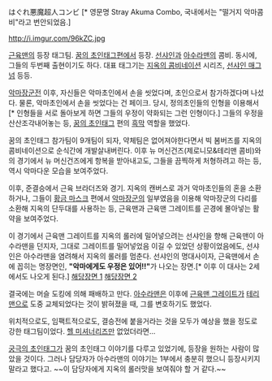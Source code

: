 はぐれ悪魔超人コンビ [* 영문명 Stray Akuma Combo, 국내에서는 "떨거지 악마콤비"라고 번안되었음.]

http://i.imgur.com/96kZC.jpg

[[근육맨]]의 등장 태그팀. [[꿈의 초인태그]]편에서 등장.
[[선샤인]]과 [[아수라맨]]의 콤비. 동시에, 그들의 두번째 출현이기도 하다.
대표 태그기는 [[지옥의 콤비네이션]] 시리즈, [[선샤인 매그넘]] 등등.

[[악마장군]]전 이후, 자신들은 악마초인에서 손을 씻었다며, 초인으로서 참가하겠다며 나섰다.
물론, 악마초인에서 손을 씻었다는 건 페이크. 당시, 정의초인들의 인형을 이용해서[* 인형들을 서로 돌아보게 하면 그들의 우정이 약화되는 그런 인형이다.] 그들의 우정을 산산조각내어놓는 등, [[꿈의 초인태그]] 편의 [[흑막]] 역할을 했었다.

꿈의 초인태그 참가팀이 9개팀이 되자, 약체팀은 없어져야한다면서 빅 봄버즈를 지옥의 콤비네이션으로 순식간에 개발살내버린다.
이후 뉴 머신건즈(제로니모&테리맨 콤비)와의 경기에서 뉴 머신건즈에게 항복을 받아내고도, 그들을 끔찍하게 처형하려고 하는 등, 역시 악마다운 모습을 보여주었다.

이후, 준결승에서 근육 브라더즈와 경기. 지옥의 캔버스로 과거 악마초인들의 혼을 소환하거나, 그들이 [[황금 마스크]] 편에서 [[악마장군]]의 일부였음을 이용해 악마장군의 다리를 소환해 지옥의 단두대를 사용하는 등, 근육맨과 근육맨 그레이트를 곤경에 몰아넣는 활약을 보여주었다. 

이 경기에서 근육맨 그레이트를 지옥의 롤러에 밀어넣으려는 선샤인을 향해 근육맨이 아수라맨을 던지자, 그대로 그레이트를 밀어넣었음 이길 수 있었던 상황이었음에도, 선샤인은 아수라맨을 염려해서 지옥의 롤러를 멈춘다.
선샤인의 명대사이자, 근육맨에서 손에 꼽히는 명장면인, '''"악마에게도 우정은 있어!!"'''가 나오는 장면.[* 이후 이 대사는 2세에서도 나오게 된다.]
[http://i.imgur.com/zZdOV.jpg 해당장면 1] [http://i.imgur.com/lBioh.jpg 해당장면 2]

결국에는 머슬 도킹에 의해 패배하고 만다.
[[아수라맨]]은 이후에 [[근육맨 그레이트]]가 [[테리맨]]으로 도중 교체되었다는 것이 밝혀졌을 때, 그를 변호하기도 했었다.

위치적으로도, 임팩트적으로도, 결승전에 붙을거라는 것을 모두가 예상을 했을 정도로 강한 태그팀이었다. [[헬 미셔너리즈]]만 없었더라면...

[[궁극의 초인태그]]가 꿈의 초인태그 이야기를 다루고 있었기에, 등장을 원하는 사람이 많았을 것이다. 그러나 담당자가 아수라맨의 이야기는 1부에서 충분히 했으니 등장시키지 말라고 했다고. ~~이 담당자에게 지옥의 롤러맛을 보여줘야 할 거 같다.~~
